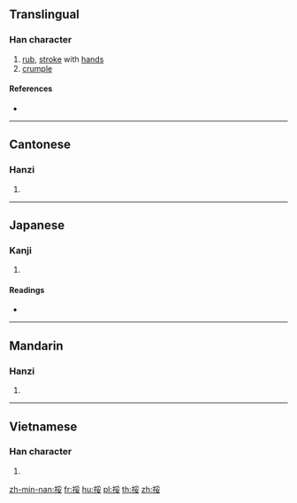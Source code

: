 {{character info/new}}
==Translingual==

===Han character===
{{Han char|rn=64|rad=手|as=07|sn=10|four=52047|canj=QBV|ids=⿰扌妥}}

# [[rub]], [[stroke]] with [[hand]]s
# [[crumple]]

====References====
* {{Han ref|kx=0432.070|dkj=12109|dj=0781.150|hdz=31886.010|uh=633C|ud=25404|bh=D1BD|bd=53693}}

----

==Cantonese==

===Hanzi===
{{yue-hanzi|jyut=[[no4]]|y=no4}}

# {{defn|lang=yue|sort=手07}}

----

==Japanese==

===Kanji===
{{ja-kanji|grade=|rs=手07}}

# {{defn|lang=ja|sort=手07}}

====Readings====
* {{ja-readings|on=[[だ]] (da), [[な]] (na), [[だい]] (dai), [[ない]] (nai)|kun=[[おとす]] (otosu)}}

----

==Mandarin==

===Hanzi===
{{cmn-hanzi|pin=[[ruó]] ([[ruo2]]), [[suī]] ([[sui1]]), [[luò]] ([[luo4]]), [[ruá]] ([[rua2]])|wg=jo<sup>2</sup>}}

# {{defn|lang=cmn|sort=手07}}

----

==Vietnamese==

===Han character===
{{vi-hantu|[[noa]], [[nỗi]]|rs=手07}}

# {{defn|lang=vi|sort=手07}}

[[zh-min-nan:挼]]
[[fr:挼]]
[[hu:挼]]
[[pl:挼]]
[[th:挼]]
[[zh:挼]]